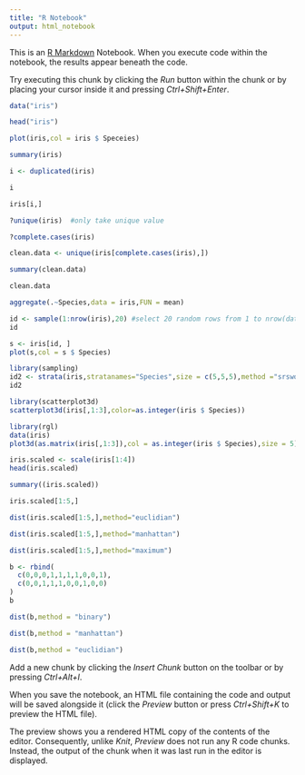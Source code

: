 ```yaml
---
title: "R Notebook"
output: html_notebook
---
```


This is an [R Markdown](http://rmarkdown.rstudio.com) Notebook. When you execute code within the notebook, the results appear beneath the code. 

Try executing this chunk by clicking the *Run* button within the chunk or by placing your cursor inside it and pressing *Ctrl+Shift+Enter*. 

```r
data("iris")
```


```r
head("iris")
```
```r
plot(iris,col = iris $ Speceies)
```
```r
summary(iris)
```
```r
i <- duplicated(iris)
```
```r
i
```
```r
iris[i,]
```

```r
?unique(iris)  #only take unique value
```
```r
?complete.cases(iris)
```
```r
clean.data <- unique(iris[complete.cases(iris),])
```

```r
summary(clean.data)
```
```r
clean.data
```
```r
aggregate(.~Species,data = iris,FUN = mean)
```
```r
id <- sample(1:nrow(iris),20) #select 20 random rows from 1 to nrow(data_set)
id
```
```r
s <- iris[id, ]
plot(s,col = s $ Species)
```
```r
library(sampling)
id2 <- strata(iris,stratanames="Species",size = c(5,5,5),method ="srswor")
id2
```
```r
library(scatterplot3d)
scatterplot3d(iris[,1:3],color=as.integer(iris $ Species))
```
```r
library(rgl)
data(iris)
plot3d(as.matrix(iris[,1:3]),col = as.integer(iris $ Species),size = 5)
```
```r
iris.scaled <- scale(iris[1:4])
head(iris.scaled)
```

```r
summary((iris.scaled))
```
```r
iris.scaled[1:5,]
```
```r
dist(iris.scaled[1:5,],method="euclidian")
```
```r
dist(iris.scaled[1:5,],method="manhattan")
```
```r
dist(iris.scaled[1:5,],method="maximum")
```
```r
b <- rbind(
  c(0,0,0,1,1,1,1,0,0,1),
  c(0,0,1,1,1,0,0,1,0,0)
)
b
```
```r
dist(b,method = "binary")
```
```r
dist(b,method = "manhattan")
```
```r
dist(b,method = "euclidian")
```


Add a new chunk by clicking the *Insert Chunk* button on the toolbar or by pressing *Ctrl+Alt+I*.

When you save the notebook, an HTML file containing the code and output will be saved alongside it (click the *Preview* button or press *Ctrl+Shift+K* to preview the HTML file).

The preview shows you a rendered HTML copy of the contents of the editor. Consequently, unlike *Knit*, *Preview* does not run any R code chunks. Instead, the output of the chunk when it was last run in the editor is displayed.
